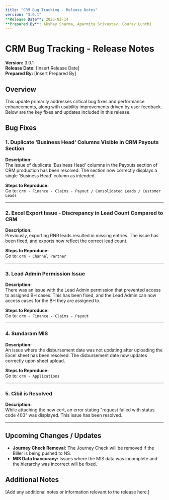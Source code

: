 ```yaml
---
title: "CRM Bug Tracking - Release Notes"
version: "3.0.1"
**Release Date**: 2025-02-14  
**Prepared By**: Akshay Sharma, Aparmita Srivastav, Gourav Lunthi
---
```


# CRM Bug Tracking - Release Notes

**Version:** 3.0.1  
**Release Date:** [Insert Release Date]  
**Prepared By:** [Insert Prepared By]

## Overview

This update primarily addresses critical bug fixes and performance enhancements, along with usability improvements driven by user feedback. Below are the key fixes and updates included in this release.

## Bug Fixes

### 1. Duplicate 'Business Head' Columns Visible in CRM Payouts Section

**Description:**  
The issue of duplicate 'Business Head' columns in the Payouts section of CRM production has been resolved. The section now correctly displays a single 'Business Head' column as intended.

**Steps to Reproduce:**  
Go to: `crm - Finance - Claims - Payout / Consolidated Leads / Customer Leads`

---

### 2. Excel Export Issue - Discrepancy in Lead Count Compared to CRM

**Description:**  
Previously, exporting RNR leads resulted in missing entries. The issue has been fixed, and exports now reflect the correct lead count.

**Steps to Reproduce:**  
Go to: `crm - Channel Partner`

---

### 3. Lead Admin Permission Issue

**Description:**  
There was an issue with the Lead Admin permission that prevented access to assigned BH cases. This has been fixed, and the Lead Admin can now access cases for the BH they are assigned to.

**Steps to Reproduce:**  
Go to: `crm - Finance - Claims - Payout`

---

### 4. Sundaram MIS

**Description:**  
An issue where the disbursement date was not updating after uploading the Excel sheet has been resolved. The disbursement date now updates correctly upon sheet upload.

**Steps to Reproduce:**  
Go to: `crm - Applications`

---

### 5. Cibil is Resolved

**Description:**  
While attaching the new cert, an error stating "request failed with status code 403" was displayed. This issue has been resolved.

---

## Upcoming Changes / Updates

- **Journey Check Removal:** The Journey Check will be removed if the Biller is being pushed to NS.
- **MIS Data Inaccuracy:** Issues where the MIS data was incomplete and the hierarchy was incorrect will be fixed.

## Additional Notes

[Add any additional notes or information relevant to the release here.]
